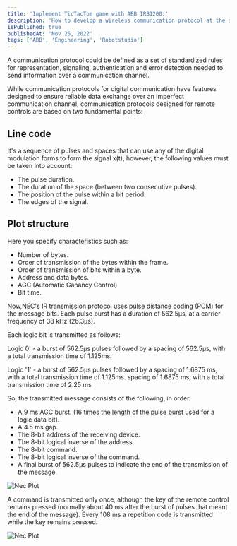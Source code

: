 ```yaml
---
title: 'Implement TicTacToe game with ABB IRB1200.'
description: 'How to develop a wireless communication protocol at the speed of light.'
isPublished: true
publishedAt: 'Nov 26, 2022'
tags: ['ABB', 'Engineering', 'Robotstudio']
---
```


A communication protocol could be defined as a set of standardized rules for representation, signaling, authentication and error detection needed to send information over a communication channel.

While communication protocols for digital communication have features designed to ensure reliable data exchange over an imperfect communication channel, communication protocols designed for remote controls are based on two fundamental points:

## Line code

It's a sequence of pulses and spaces that can use any of the digital modulation forms to form the signal x(t), however, the following values must be taken into account:

- The pulse duration.
- The duration of the space (between two consecutive pulses).
- The position of the pulse within a bit period.
- The edges of the signal.

## Plot structure

Here you specify characteristics such as:

- Number of bytes.
- Order of transmission of the bytes within the frame.
- Order of transmission of bits within a byte.
- Address and data bytes.
- AGC (Automatic Ganancy Control)
- Bit time.

Now,NEC's IR transmission protocol uses pulse distance coding (PCM) for the message bits. Each pulse burst has a duration of 562.5µs, at a carrier frequency of 38 kHz (26.3µs).

Each logic bit is transmitted as follows:

Logic 0' - a burst of 562.5µs pulses followed by a spacing of 562.5µs, with a total transmission time of 1.125ms.

Logic '1' - a burst of 562.5µs pulses followed by a spacing of 1.6875 ms, with a total transmission time of 1.125ms.
spacing of 1.6875 ms, with a total transmission time of 2.25 ms

So, the transmitted message consists of the following, in order.

- A 9 ms AGC burst. (16 times the length of the pulse burst used for a logic data bit).
- A 4.5 ms gap.
- The 8-bit address of the receiving device.
- The 8-bit logical inverse of the address.
- The 8-bit command.
- The 8-bit logical inverse of the command.
- A final burst of 562.5µs pulses to indicate the end of the transmission of the message.

![Nec Plot](/static/posts/NEC_protocol/NEC_Plot.png)

A command is transmitted only once, although the key of the remote control remains pressed (normally about 40 ms after the burst of pulses that meant the end of the message). Every 108 ms a repetition code is transmitted while the key remains pressed.

![Nec Plot](/static/posts/NEC_protocol/NEC_Repeat_Plot.png)

